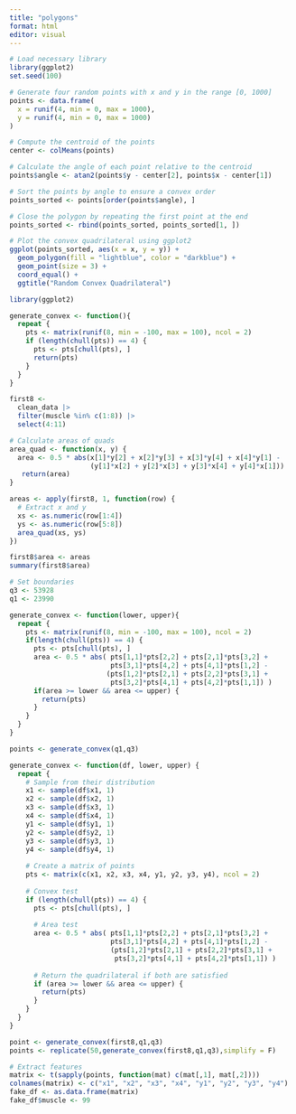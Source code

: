 ```yaml
---
title: "polygons"
format: html
editor: visual
---
```


```r
# Load necessary library
library(ggplot2)
set.seed(100)

# Generate four random points with x and y in the range [0, 1000]
points <- data.frame(
  x = runif(4, min = 0, max = 1000),
  y = runif(4, min = 0, max = 1000)
)

# Compute the centroid of the points
center <- colMeans(points)

# Calculate the angle of each point relative to the centroid
points$angle <- atan2(points$y - center[2], points$x - center[1])

# Sort the points by angle to ensure a convex order
points_sorted <- points[order(points$angle), ]

# Close the polygon by repeating the first point at the end
points_sorted <- rbind(points_sorted, points_sorted[1, ])

# Plot the convex quadrilateral using ggplot2
ggplot(points_sorted, aes(x = x, y = y)) +
  geom_polygon(fill = "lightblue", color = "darkblue") +
  geom_point(size = 3) +
  coord_equal() +
  ggtitle("Random Convex Quadrilateral")

```

```r
library(ggplot2)

generate_convex <- function(){
  repeat {
    pts <- matrix(runif(8, min = -100, max = 100), ncol = 2)
    if (length(chull(pts)) == 4) {
      pts <- pts[chull(pts), ]
      return(pts)
    }
  }
}
```

```r

first8 <- 
  clean_data |>
  filter(muscle %in% c(1:8)) |>
  select(4:11)

# Calculate areas of quads
area_quad <- function(x, y) {
  area <- 0.5 * abs(x[1]*y[2] + x[2]*y[3] + x[3]*y[4] + x[4]*y[1] -
                    (y[1]*x[2] + y[2]*x[3] + y[3]*x[4] + y[4]*x[1]))
   return(area)
}

areas <- apply(first8, 1, function(row) {
  # Extract x and y 
  xs <- as.numeric(row[1:4])
  ys <- as.numeric(row[5:8])
  area_quad(xs, ys)
})

first8$area <- areas
summary(first8$area)

# Set boundaries
q3 <- 53928
q1 <- 23990
```

```r
generate_convex <- function(lower, upper){
  repeat {
    pts <- matrix(runif(8, min = -100, max = 100), ncol = 2)
    if(length(chull(pts)) == 4) {
      pts <- pts[chull(pts), ]
      area <- 0.5 * abs( pts[1,1]*pts[2,2] + pts[2,1]*pts[3,2] + 
                         pts[3,1]*pts[4,2] + pts[4,1]*pts[1,2] -
                        (pts[1,2]*pts[2,1] + pts[2,2]*pts[3,1] + 
                         pts[3,2]*pts[4,1] + pts[4,2]*pts[1,1]) )
      if(area >= lower && area <= upper) {
        return(pts)
      }
    }
  }
}

points <- generate_convex(q1,q3)

```


```r

generate_convex <- function(df, lower, upper) {
  repeat {
    # Sample from their distribution
    x1 <- sample(df$x1, 1)
    x2 <- sample(df$x2, 1)
    x3 <- sample(df$x3, 1)
    x4 <- sample(df$x4, 1)
    y1 <- sample(df$y1, 1)
    y2 <- sample(df$y2, 1)
    y3 <- sample(df$y3, 1)
    y4 <- sample(df$y4, 1)
    
    # Create a matrix of points
    pts <- matrix(c(x1, x2, x3, x4, y1, y2, y3, y4), ncol = 2)
    
    # Convex test
    if (length(chull(pts)) == 4) {
      pts <- pts[chull(pts), ]
      
      # Area test
      area <- 0.5 * abs( pts[1,1]*pts[2,2] + pts[2,1]*pts[3,2] + 
                         pts[3,1]*pts[4,2] + pts[4,1]*pts[1,2] -
                         (pts[1,2]*pts[2,1] + pts[2,2]*pts[3,1] + 
                          pts[3,2]*pts[4,1] + pts[4,2]*pts[1,1]) )
      
      # Return the quadrilateral if both are satisfied
      if (area >= lower && area <= upper) {
        return(pts)
      }
    }
  }
}

point <- generate_convex(first8,q1,q3)
points <- replicate(50,generate_convex(first8,q1,q3),simplify = F)

# Extract features
matrix <- t(sapply(points, function(mat) c(mat[,1], mat[,2])))
colnames(matrix) <- c("x1", "x2", "x3", "x4", "y1", "y2", "y3", "y4")
fake_df <- as.data.frame(matrix)
fake_df$muscle <- 99
```
